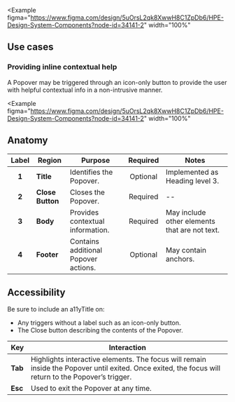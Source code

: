 
<Example
  figma="https://www.figma.com/design/5uOrsL2qk8XwwH8C1ZpDb6/HPE-Design-System-Components?node-id=34141-2"
  width="100%"
>
  <PopoverSimpleExample />
</Example>

## Use cases

### Providing inline contextual help

A Popover may be triggered through an icon-only button to provide the user with helpful contextual info in a non-intrusive manner.

<Example
  figma="https://www.figma.com/design/5uOrsL2qk8XwwH8C1ZpDb6/HPE-Design-System-Components?node-id=34141-2"
  width="100%"
>
  <PopoverInlineExample />
</Example>

## Anatomy

| Label  | Region                  | Purpose                               | Required | Notes                                               |
| :----: | ----------------------- | ------------------------------------- | :------: | --------------------------------------------------- |
| **1**  | **Title**               | Identifies the Popover.               | Optional | Implemented as Heading level 3.                     |
| **2**  | **Close Button**        | Closes the Popover.                   | Required | --                                                  |
| **3**  | **Body**                | Provides contextual information.      | Required | May include other elements that are not text.       |
| **4**  | **Footer**              | Contains additional Popover actions.  | Optional | May contain anchors.                                |

## Accessibility
Be sure to include an a11yTitle on:
- Any triggers without a label such as an icon-only button. 
- The Close button describing the contents of the Popover.

| Key                   | Interaction                                                                                                                                          |
| --------------------- | ---------------------------------------------------------------------------------------------------------------------------------------------------- |
| **Tab**               | Highlights interactive elements. The focus will remain inside the Popover until exited. Once exited, the focus will return to the Popover’s trigger. |
| **Esc**               | Used to exit the Popover at any time.                                                                                                                    |                                                                                                    |
